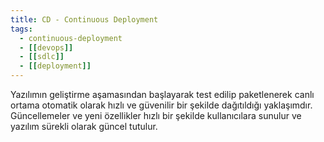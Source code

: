 ```yaml
---
title: CD - Continuous Deployment
tags:
  - continuous-deployment
  - [[devops]]
  - [[sdlc]]
  - [[deployment]]
---
```


Yazılımın geliştirme aşamasından başlayarak test edilip paketlenerek canlı ortama otomatik olarak hızlı ve güvenilir bir şekilde dağıtıldığı yaklaşımdır. Güncellemeler ve yeni özellikler hızlı bir şekilde kullanıcılara sunulur ve yazılım sürekli olarak güncel tutulur.
